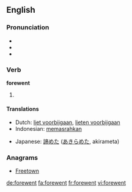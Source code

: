 ==English==

===Pronunciation===
* {{IPA|/ˈfoɻwɛnt/}}
* {{audio|en-us-forewent.ogg|Audio (US)}}
* {{rhymes|ɛnt}}

===Verb===
'''forewent'''

# {{simple past of|forego}}

====Translations====
{{trans-top|simple past of "to forego"}}
* Dutch: [[liet voorbijgaan]], [[lieten voorbijgaan]]
* Indonesian: [[pasrah|memasrahkan]]
{{trans-mid}}
* Japanese: [[諦めた]] ([[あきらめた]], akirameta)
{{trans-bottom}}

===Anagrams===
* [[Freetown#English|Freetown]]

[[de:forewent]]
[[fa:forewent]]
[[fr:forewent]]
[[vi:forewent]]